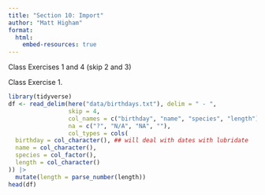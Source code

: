 ```yaml
---
title: "Section 10: Import"
author: "Matt Higham"
format: 
  html:
    embed-resources: true
---
```


Class Exercises 1 and 4 (skip 2 and 3)

Class Exercise 1.

```r
library(tidyverse)
df <- read_delim(here("data/birthdays.txt"), delim = " - ",
                 skip = 4,
                 col_names = c("birthday", "name", "species", "length"),
                 na = c("?", "N/A", "NA", ""),
                 col_types = cols(
  birthday = col_character(), ## will deal with dates with lubridate
  name = col_character(),
  species = col_factor(),
  length = col_character()
)) |>
  mutate(length = parse_number(length))
head(df)
```
